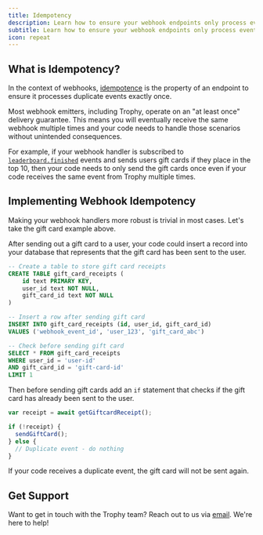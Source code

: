 ```yaml
---
title: Idempotency
description: Learn how to ensure your webhook endpoints only process events once to prevent unintended side effects.
subtitle: Learn how to ensure your webhook endpoints only process events once to prevent unintended side effects.
icon: repeat
---
```


## What is Idempotency?

In the context of webhooks, [idempotence](https://en.wikipedia.org/wiki/Idempotence) is the property of an endpoint to ensure it processes duplicate events exactly once.

Most webhook emitters, including Trophy, operate on an "at least once" delivery guarantee. This means you will eventually receive the same webhook multiple times and your code needs to handle those scenarios without unintended consequences.

For example, if your webhook handler is subscribed to [`leaderboard.finished`](/webhooks/events/leaderboards/leaderboard-finished) events and sends users gift cards if they place in the top 10, then your code needs to only send the gift cards once even if your code receives the same event from Trophy multiple times.

## Implementing Webhook Idempotency

Making your webhook handlers more robust is trivial in most cases. Let's take the gift card example above.

After sending out a gift card to a user, your code could insert a record into your database that represents that the gift card has been sent to the user.

```sql
-- Create a table to store gift card receipts
CREATE TABLE gift_card_receipts (
    id text PRIMARY KEY,
    user_id text NOT NULL,
    gift_card_id text NOT NULL
)

-- Insert a row after sending gift card
INSERT INTO gift_card_receipts (id, user_id, gift_card_id)
VALUES ('webhook_event_id', 'user_123', 'gift_card_abc')

-- Check before sending gift card
SELECT * FROM gift_card_receipts
WHERE user_id = 'user-id'
AND gift_card_id = 'gift-card-id'
LIMIT 1
```

Then before sending gift cards add an `if` statement that checks if the gift card has already been sent to the user.

```js
var receipt = await getGiftcardReceipt();

if (!receipt) {
  sendGiftCard();
} else {
  // Duplicate event - do nothing
}
```

If your code receives a duplicate event, the gift card will not be sent again.

## Get Support

Want to get in touch with the Trophy team? Reach out to us via [email](mailto:support@trophy.so). We're here to help!
